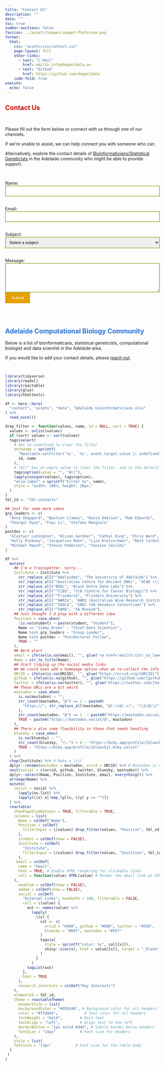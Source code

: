 ```yaml
---
title: "Contact Us"
description: ""
date: ""
toc: true
number-sections: false
favicon: ../assets/images/image3-Photoroom.png
format:
  html:
    css: "assets/css/contact.css"
    page-layout: full
    other-links:
      - text: "📧 Mail"
        href: mailto:info@doppeldata.au
      - text: "Github"
        href: https://github.com/doppeldata
    code-fold: true
execute:
  echo: false
---
```


<style>
  /* Force hiding of the title */
  .pagelayout-title,
  .pagelayout-title h1,
  h1.pagetitle, /* Specific targeting for standalone titles */
  h1 {
    display: none !important;
    visibility: hidden !important;
    color: transparent !important;
  }
</style>

## <span style="color: #cc0000; font-weight: bold"> [**Contact Us**]{.large}

<br/>

Please fill out the form below or connect with us through one of our channels. 

If we’re unable to assist, we can help connect you with someone who can. 

Alternatively, explore the contact details of [Bioinformaticians/Statistical Geneticists](contact.html#adelaide-bioinformatics-community) in the Adelaide community who might be able to provide support.

<br/>

<form
  action="https://formspree.io/f/mgvvpbzb"
  method="POST" 
  style="max-width: 600px; margin: auto;">
  
  <label for="name">Name:</label><br>
  <input type="text" id="name" name="name" 
         style="width: 100%; border: 2px solid #95b540; padding: 8px;" 
         required><br><br>

  <label for="email">Email:</label><br>
  <input type="email" id="email" name="email" 
         style="width: 100%; border: 2px solid #95b540; padding: 8px;" 
         required><br><br>

  <label for="subject">Subject:</label><br>
  <select id="subject" name="subject" 
          style="width: 100%; border: 2px solid #95b540; padding: 8px;">
    <option value="" disabled selected>Select a subject</option>
    <option value="Services, Costs &/or Quote">Services, Costs &/or Quote</option>
    <option value="Careers/Employment Opportunities">Careers/Employment Opportunities</option>
    <option value="Investment">Investment</option>
    <option value="Media">Media</option>
    <option value="General Enquiries">General Enquiries</option>
  </select><br><br>

  <label for="message">Message:</label><br>
  <textarea id="message" name="message" rows="5" 
            style="width: 100%; border: 2px solid #95b540; padding: 8px;" 
            required></textarea>

  <input type="submit" value="Submit" 
         style="background-color: #E69F00; color: white; padding: 10px 20px; border: none; cursor: pointer;">
</form>

<br><br>

## <span style="color: #2a71d0; font-weight: bold"> **Adelaide Computational Biology Community**

Below is a list of bionformaticans, statistical geneticists, computational biologist and data scientist in the Adelaide area.  

If you would like to add your contact details, please [reach out](mailto:community@doppeldata.au). 

<br>

```r
library(tidyverse)
library(readxl)
library(reactable)
library(glue)
library(htmltools)

df <- here::here(
  "contact", "assets", "data", "Adelaide bioinformaticians.xlsx"
) %>% 
  read_excel()

drop_filter <- function(values, name, id = NULL, sort = TRUE) {
  values <- unlist(values)
  if (sort) values <- sort(values)
  tags$select(
    # Set to undefined to clear the filter
    onchange = sprintf(
      "Reactable.setFilter('%s', '%s', event.target.value || undefined)",
      id, name
    ),
    # "All" has an empty value to clear the filter, and is the default option
    tags$option(value = "", "All"),
    lapply(unique(values), tags$option),
    "aria-label" = sprintf("Filter %s", name),
    style = "width: 100%; height: 28px;"
  )
}
tbl_id <- "tbl-contacts"

## Just for some more ideas
grp_leaders <- c(
  "Anna Sheppard", "Bastien Llamas", "David Adelson", "Rob Edwards",
  "Feargal Ryan", "Fuyi Li", "Stefano Mangiola"
)
postdoc <- c(
  "Alastair Ludington", "Alison Gardner", "Cathal King", "Chris Ward",
  "Holly Pinkney", "Jacqueline Rehn", "Liza Kretzschmar", "Mark Corbett", 
  "Michael Roach", "Stevie Pederson", "Yassine Souilmi"
)

df %>% 
  mutate(
    ## I'm a trainspotter. Sorry...
    Institute = Institute %>% 
      str_replace_all("^Adelaide$", "The University of Adelaide") %>% 
      str_replace_all("(Australian Centre for Ancient DNA)", "ACAD (\\1)") %>% 
      str_replace_all("BODL", "Black Ochre Data Labs") %>% 
      str_replace_all("^CCB$", "CCB (Centre for Cancer Biology)") %>% 
      str_replace_all("^Flinders$", "Flinders University") %>% 
      str_replace_all("^AWRI$", "AWRI (Australian Wine Research Institute)") %>% 
      str_replace_all("^SAGC$", "SAGC (SA Genomics Consortium)") %>% 
      str_replace_all("^SAM$", "SA Museum"),
    ## Just thought I'd play with a different idea
    Position = case_when(
      !is.na(student) ~ paste(student, "Student"),
      Name == "Jimmy Breen" ~ "Chief Data Scientist",
      Name %in% grp_leaders ~ "Group Leader",
      Name %in% postdoc ~ "Postdoctoral Fellow",
      TRUE ~ ""
    ),
    ## Nerd alert
    email = ifelse(is.na(email), "", glue("<a href='mailto:{str_to_lower(email)}' target='_blank'><i class='fas fa-envelope' style='color: #6495ED;'></i></a>")),
    Name = str_to_title(Name),
    ## Start tidying up the social media links
    ## We could even add a homepage option when we re-collect the info
    ORCID = ifelse(is.na(ORCID), "", glue("https://orcid.org/{ORCID}")),
    github = ifelse(is.na(github), "", glue("https://github.com/{github}")),
    twitter = ifelse(is.na(twitter), "", glue("https://twitter.com/{twitter}")),
    ## These URLs are a bit weird
    mastadon = case_when(
      is.na(mastadon) ~ "",
      str_count(mastadon, "@") == 2 ~ paste0(
        "https://", str_replace_all(mastadon, "@(.+)@(.+)", "\\2/@\\1")
      ),
      str_count(mastadon, "@") == 1  ~ paste0("https://mastodon.social/", mastadon),
      TRUE ~ paste0("https://mastodon.social/@", mastadon)
    ),
    ## There's also some flexibility in these that needs handling
    bluesky = case_when(
      is.na(bluesky) ~ "",
      str_count(bluesky, "\\.") > 0 ~ "https://bsky.app/profile/{bluesky}",
      TRUE ~ "https://bsky.app/profile/{bluesky}.bsky.social"
    )
  ) %>% 
  chop(Institute) %>% # Make a list
  dplyr::rename(mastodon = mastadon, orcid = ORCID) %>% # Mastodon is mispelt. Whoops Dave
  nest(social = c(orcid, github, twitter, bluesky, mastodon)) %>% 
  dplyr::select(Name, Position, Institute, email, everything()) %>% 
  arrange(Name) %>% 
  mutate(
    social = social %>% 
      lapply(as.list) %>% 
      lapply(\(x) x[!map_lgl(x, \(y) y == "")])
  ) %>% 
  reactable(
    showPageSizeOptions = TRUE, filterable = TRUE,
    columns = list(
      Name = colDef("Name"),
      Position = colDef(
        filterInput = \(values) drop_filter(values, "Position", tbl_id)
      ),
      student = colDef(show = FALSE),
      Institute = colDef(
        "Institute", 
        filterInput = \(values) drop_filter(values, "Institute", tbl_id)
      ),
     email = colDef(
      name = "Email",
      html = TRUE, # Enable HTML rendering for clickable links
      cell = function(value) HTML(value) # Render the email link as HTML
    ),
      enabled = colDef(show = FALSE),
      added = colDef(show = FALSE),
      social = colDef(
        "External Links", maxWidth = 100, filterable = FALSE,
        cell = \(value) {
          out <- names(value) %>% 
            lapply(
              \(x) {
                col <- c(
                  orcid = "#9b0", github = "#000", twitter = "#39d",
                  bluesky = "#09f", mastodon = "#55f"
                )
                tags$a(
                  style = sprintf("color: %s", col[[x]]),
                  shiny::icon(x), href = value[[x]], target = "_blank"
                )
              }
            )
          tagList(out)
        },
        html = TRUE
      ),
      research_interests = colDef("Key Interests")
    ),
    elementId = tbl_id,
    theme = reactableTheme(
      headerStyle = list(
      backgroundColor = "#95b540", # Background color for all headers
      color = "#ffd984",            # Text color for all headers
      fontWeight = "bold",        # Bold text
      textAlign = "left",         # Align text to the left
      borderBottom = "1px solid #ddd", # Subtle border below headers
      fontSize = "14px"           # Font size for headers
    ),
    style = list(
    fontSize = "13px"           # Font size for the table body
  )
 )
)
```
